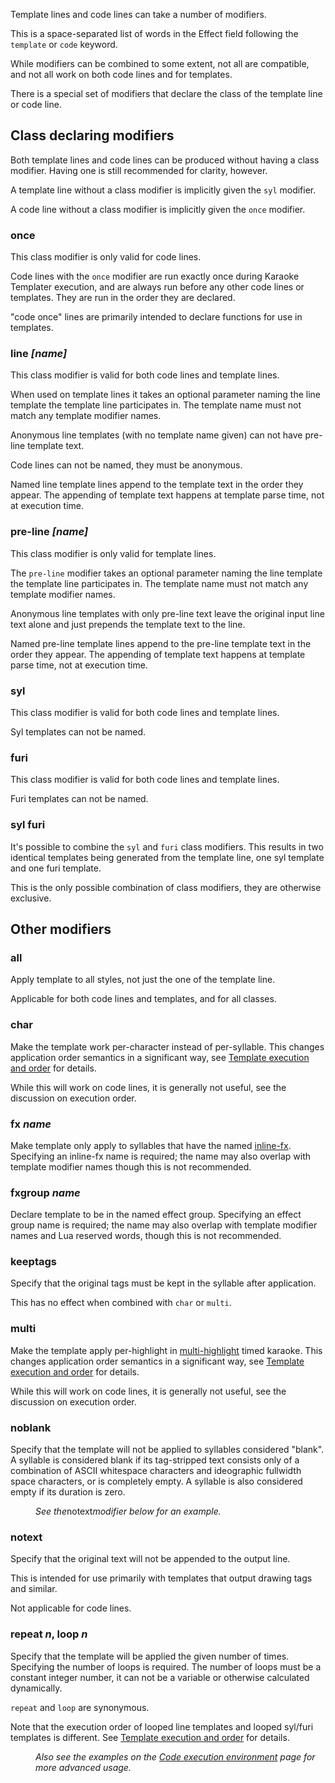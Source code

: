 Template lines and code lines can take a number of modifiers.

This is a space-separated list of words in the Effect field following the <code>template</code> or <code>code</code> keyword.

While modifiers can be combined to some extent, not all are compatible, and not all work on both code lines and for templates.

There is a special set of modifiers that declare the class of the template line or code line.

== Class declaring modifiers ==

Both template lines and code lines can be produced without having a class modifier. Having one is still recommended for clarity, however.

A template line without a class modifier is implicitly given the <code>syl</code> modifier.

A code line without a class modifier is implicitly given the <code>once</code> modifier.

=== once ===

This class modifier is only valid for code lines.

Code lines with the <code>once</code> modifier are run exactly once during Karaoke Templater execution, and are always run before any other code lines or templates. They are run in the order they are declared.

"code once" lines are primarily intended to declare functions for use in templates.

{{Examplebox|
 Comment: 0,0:00:00.00,0:00:05.00,Default,,0000,0000,0000,<u>code once</u>,function setlayer(newlayer) line.layer &#x3D; newlayer; return ""; end

This example declares a new function that changes the Layer field in the output line.
}}
=== line ''[name]'' ===

This class modifier is valid for both code lines and template lines.

When used on template lines it takes an optional parameter naming the line template the template line participates in. The template name must not match any template modifier names.

Anonymous line templates (with no template name given) can not have pre-line template text.

Code lines can not be named, they must be anonymous.

Named line template lines append to the template text in the order they appear. The appending of template text happens at template parse time, not at execution time.

{{Examplebox|
 Comment: 0,0:00:00.00,0:00:05.00,Default,,0000,0000,0000,<u>code line</u>,fxgroup.funky &#x3D; line.actor &#x3D;&#x3D; "funky"

This code line is run once per input line. It enables/disables an effect group named "funky" depending on the Actor field of the input line.
}}
{{Examplebox|
 Comment: 0,0:00:00.00,0:00:05.00,Default,,0000,0000,0000,<u>template line</u>,{\r\t($start,$end,\bord0)}

This template line declares an anonymous line template. The effect produced will transform the border of each syllable to zero during the syllable's duration.
}}
{{Examplebox|
 Comment: 0,0:00:00.00,0:00:05.00,Default,,0000,0000,0000,<u>template line jumper</u>,{\r\t($start,$mid,\frz-0.1)\t($mid,$end,\frz0}

This template line appends to a line template named "jumper"  or creates it if it doesn't exist. Together with the pre-line template example given below, this will produce a "jumping" effect for the syllables.
}}
=== pre-line ''[name]'' ===

This class modifier is only valid for template lines.

The <code>pre-line</code> modifier takes an optional parameter naming the line template the template line participates in. The template name must not match any template modifier names.

Anonymous line templates with only pre-line text leave the original input line text alone and just prepends the template text to the line.

Named pre-line template lines append to the pre-line template text in the order they appear. The appending of template text happens at template parse time, not at execution time.

{{Examplebox|
 Comment: 0,0:00:00.00,0:00:05.00,Default,,0000,0000,0000,<u>template pre-line</u>,{\be1}

This template line declares an anonymous line template, that will prepend <tt>{\be1}</tt> to all matching lines.
}}
{{Examplebox|
 Comment: 0,0:00:00.00,0:00:05.00,Default,,0000,0000,0000,<u>template pre-line jumper</u>,{\org(-10000,$y)}

This template line appends to the pre-line template text of a line template named "jumper", or creates it if it doesn't exist. Together with the line template example given above, this will produce a "jumping" effect for the syllables.
}}
=== syl ===

This class modifier is valid for both code lines and template lines.

Syl templates can not be named.

{{Examplebox|
 Comment: 0,0:00:00.00,0:00:05.00,Default,,0000,0000,0000,<u>template syl</u>,{\pos($x,$y)}

This template line declares a syl template that simply positions the syllable text.
}}
=== furi ===

This class modifier is valid for both code lines and template lines.

Furi templates can not be named.

{{Examplebox|
 Comment: 0,0:00:00.00,0:00:05.00,Default,,0000,0000,0000,<u>template furi</u>,{\pos($x,$y)}

This template line declares a furi template that simply positions the syllable text. It's not needed to do anything further to get correct furigana formatting.
}}
=== syl furi ===

It's possible to combine the <code>syl</code> and <code>furi</code> class modifiers. This results in two identical templates being generated from the template line, one syl template and one furi template.

This is the only possible combination of class modifiers, they are otherwise exclusive.

== Other modifiers ==

=== all ===

Apply template to all styles, not just the one of the template line.

Applicable for both code lines and templates, and for all classes.

{{Examplebox|
 Comment: 0,0:00:00.00,0:00:05.00,Default,,0000,0000,0000,<u>template syl all</u>,{\pos($x,$y)}

This template will be applied to every single syllable in the entire subtitle file, regardless of the style of the line they are on.
}}

=== char ===

Make the template work per-character instead of per-syllable. This changes application order semantics in a significant way, see [[Karaoke Templater Reference: Template execution rules and order|Template execution and order]] for details.

While this will work on code lines, it is generally not useful, see the discussion on execution order.

{{Examplebox|
 Comment: 0,0:00:00.00,0:00:05.00,Default,,0000,0000,0000,<u>template syl char</u>,{\pos($x,$y)}
 Comment: 1,0:00:00.00,0:00:05.00,Default,,0000,0000,0000,<u>template syl char</u>,{\pos($x,$y)\bord0}

Every single character on the line will be positioned separately. For each syllable, each template will apply for all characters in one go, and not be applied interleaved.

For example, if there are two syllables, "ab" and "cd", and the above two templates are applied to them, the result will be 8 lines with the following text, in this order:

 {\pos($x,$y)}a
 {\pos($x,$y)}b
 {\pos($x,$y)\bord0}a
 {\pos($x,$y)\bord0}b
 {\pos($x,$y)}c
 {\pos($x,$y)}d
 {\pos($x,$y)\bord0}c
 {\pos($x,$y)\bord0}d
}}
=== fx ''name'' ===

Make template only apply to syllables that have the named [[inline-fx]]. Specifying an inline-fx name is required; the name may also overlap with template modifier names though this is not recommended.

{{Examplebox|
 Comment: 0,0:00:00.00,0:00:05.00,Default,,0000,0000,0000,<u>template syl fx drop</u>,{\move($x,$y,$x,!$y+30!,$start,$end)}

With this template, all syllables that have the inline-fx "drop" will get an additional line produced, where the syllables moves down 30 pixels during its duration.

All other template lines that don't have ''fx'' specified will still be applied as usual to those syllables as well.
}}
=== fxgroup ''name'' ===

Declare template to be in the named effect group. Specifying an effect group name is required; the name may also overlap with template modifier names and Lua reserved words, though this is not recommended.

{{Examplebox|There is an example of ''fxgroup'' on the [[Karaoke Templater Reference: Code execution environment#Conditional templates with fxgroup|Code execution environment]] page.}}
=== keeptags ===

Specify that the original tags must be kept in the syllable after application.

This has no effect when combined with <code>char</code> or <code>multi</code>.

{{Examplebox|
 template line <u>keeptags</u>: {\r\t($start,!$start+1!,\frx40)\t(!$start+1!,$end,\frx0)}
 karaoke: {\k21}hi{\k10}gu{\k23}ra{\k22}shi {\k38}ga {\k37\1c&H0000FF&}na{\k37}ku

The syllables "tip" back over a bit during highlight. One of them ("na") is coloured differently by putting an override tag in the timed karaoke line, but the following syllables don't get it because of the customary <code>\r</code> at the start of the template.

The ''notags'' modifier ensures that the special colour of the special syllable gets carried over to the output.
}}
=== multi ===

Make the template apply per-highlight in [[Furigana karaoke|multi-highlight]] timed karaoke. This changes application order semantics in a significant way, see [[Karaoke Templater Reference: Template execution rules and order|Template execution and order]] for details.

While this will work on code lines, it is generally not useful, see the discussion on execution order.

{{Examplebox|
 template syl <u>multi</u>: {\an5\pos($scenter,$smiddle)\1a&HFF&\t($start,$end,\bord5\3a&HFF&)}
 karaoke: {\k33}風<u>{\k36}#</u>{\k89}の{\k46}花<u>{\k28}#</u>{\k57}よ

The timed karaoke line uses basic multi-highlight markup, the <tt>#</tt> syllables, to create multi-highlight syllables. Such, the 風 (ka-ze) and 花 (ha-na) kanji each get stored as a single syllable that gets two highlights each, and the <tt>#</tt> characters aren't displayed at all in the applied effect. (They will still display if you try to play the timed karaoke line without applying any templates.)

The template uses the ''multi'' modifier to signal that it wants to use multi-highlights instead of just one highlight/application per displayed syllable. The effect is a kind of simple "exploding border", but it explodes twice on both the 風 and 花 kanji. If the ''multi'' modifier wasn't there, it would only explode once on each.
}}

=== noblank ===

Specify that the template will not be applied to syllables considered "blank". A syllable is considered blank if its tag-stripped text consists only of a combination of ASCII whitespace characters and ideographic fullwidth space characters, or is completely empty. A syllable is also considered empty if its duration is zero.

:''See the ''notext'' modifier below for an example.''

=== notext ===

Specify that the original text will not be appended to the output line.

This is intended for use primarily with templates that output drawing tags and similar.

Not applicable for code lines.

{{Examplebox|
 code once: sword_shape &#x3D; "m 0 0 l 5 -5 l 5 -30 l 10 -30 l 10 -32 l 2 -32 l 2 -40 l -2 -40 l -2 -32 l -10 -32 l -10 -30 l -5 -30 l -5 -5 "
 template syl notext noblank: {\an5\move($scenter,!$smiddle-30!,$scenter,$smiddle,!$start-20!,$start)\p2}!sword_shape!

The first code line defines a vector drawing shape for convenience, so it doesn't clutter up the actual template lines later on. The drawing is of a small simple sword pointing downwards. The effect itself is these small swords dropping down onto the syllables, by a move.

The template uses the ''notext'' modifier to avoid getting the original syllable text shown, because it's being replaced with a vector drawing here. Also the ''noblank'' modifier is used to avoid producing anything for "invisible" syllables, eg. we don't want a sword dropping down on a lone timed space, that just looks dumb.
}}
=== repeat ''n'', loop ''n'' ===

Specify that the template will be applied the given number of times. Specifying the number of loops is required. The number of loops must be a constant integer number, it can not be a variable or otherwise calculated dynamically.

<code>repeat</code> and <code>loop</code> are synonymous.

Note that the execution order of looped line templates and looped syl/furi templates is different. See [[Karaoke Templater Reference: Template execution rules and order|Template execution and order]] for details.

{{Examplebox|
 template syl <u>loop 4</u>: {\move($x,$y,!$x+math.random(-30,30)!,!$y+math.random(-30,30)!,$start,$end)\alpha&Hc0&\t($start,$end,\alpha&HFF&)}

The ''loop'' modifier is used to created 4 copies of the syllable for each time this template is run. Each of those move in a random direction, up to 30 pixels away in X and Y direction. They also fade out.

The starting alpha for each copy, <code>&Hc0</code> is chosen as 256 - (256 / 4), 4 being the number of loops made. This way, the opacity for each copy adds up to exactly 256. (Technically it should be 255, but that can't be achieved with an even number of loops.)
}}
:''Also see the examples on the [[Karaoke Templater Reference: Code execution environment#Looping templates|Code execution environment]] page for more advanced usage.''